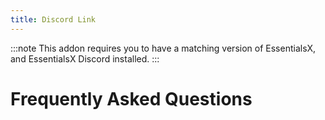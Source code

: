 ```yaml
---
title: Discord Link
---
```


:::note
This addon requires you to have a matching version of EssentialsX, and EssentialsX Discord installed.
:::

# Frequently Asked Questions